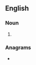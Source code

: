 ==English==

===Noun===
{{head|en|noun form}}

# {{plural of|en|posser}}

===Anagrams===
* {{anagrams|en|a=eoprsss|prosses}}